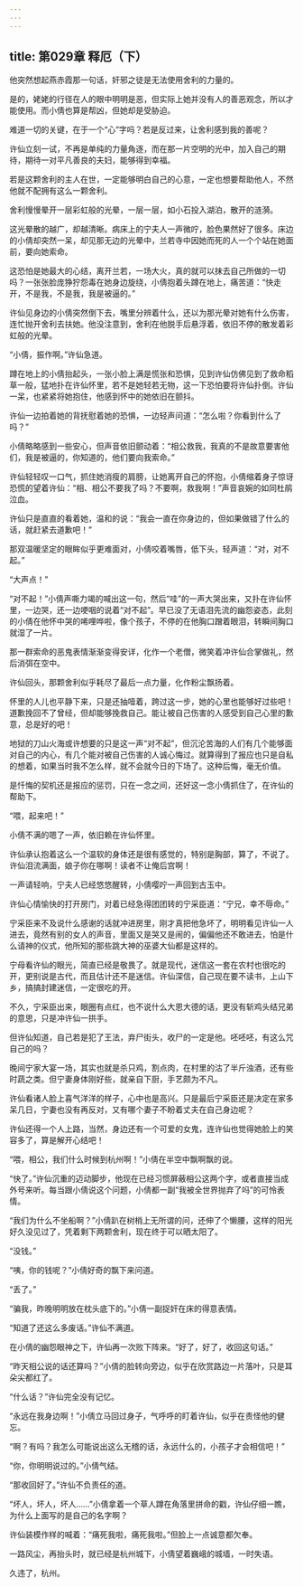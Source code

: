 ```yaml
---
---
---
```

title: 第029章 释厄（下）
---





他突然想起燕赤霞那一句话，奸邪之徒是无法使用舍利的力量的。

是的，姥姥的行径在人的眼中明明是恶，但实际上她并没有人的善恶观念，所以才能使用。而小倩也算是帮凶，但她却是受胁迫。

难道一切的关键，在于一个“心”字吗？若是反过来，让舍利感到我的善呢？

许仙立刻一试，不再是单纯的力量角逐，而在那一片空明的光中，加入自己的期待，期待一对平凡善良的夫妇，能够得到幸福。

若是这颗舍利的主人在世，一定能够明白自己的心意，一定也想要帮助他人，不然他就不配拥有这么一颗舍利。

舍利慢慢晕开一层彩虹般的光晕，一层一层，如小石投入湖泊，散开的涟漪。

这光晕散的越广，却越清晰。病床上的宁夫人一声微咛，脸色果然好了很多。床边的小倩却突然一呆，却见那无边的光晕中，兰若寺中因她而死的人一个个站在她面前，要向她索命。

这恐怕是她最大的心结，离开兰若，一场大火，真的就可以抹去自己所做的一切吗？一张张脸庞狰狞怨毒在她身边旋绕，小倩抱着头蹲在地上，痛苦道：“快走开，不是我，不是我，我是被逼的。”

许仙见身边的小倩突然倒下去，嘴里分辨着什么，还以为那光晕对她有什么伤害，连忙抛开舍利去扶她。他没注意到，舍利在他脱手后悬浮着，依旧不停的散发着彩虹般的光晕。

“小倩，振作啊。”许仙急道。

蹲在地上的小倩抬起头，一张小脸上满是慌张和恐惧，见到许仙仿佛见到了救命稻草一般，猛地扑在许仙怀里，若不是她轻若无物，这一下恐怕要将许仙扑倒。许仙一呆，也紧紧将她抱住，他感到怀中的她依旧在颤抖。

许仙一边拍着她的背抚慰着她的恐惧，一边轻声问道：“怎么啦？你看到什么了吗？”

小倩略略感到一些安心，但声音依旧颤动着：“相公救我，我真的不是故意要害他们，我是被逼的，你知道的，他们要向我索命。”

许仙轻轻叹一口气，抓住她消瘦的肩膀，让她离开自己的怀抱，小倩缩着身子惊讶恐慌的望着许仙：“相、相公不要我了吗？不要啊，救我啊！”声音哀婉的如同杜鹃泣血。

许仙只是直直的看着她，温和的说：“我会一直在你身边的，但如果做错了什么的话，就赶紧去道歉吧！”

那双温暖坚定的眼眸似乎更难面对，小倩咬着嘴唇，低下头，轻声道：“对，对不起。”

“大声点！”

“对不起！”小倩声嘶力竭的喊出这一句，然后“哇”的一声大哭出来，又扑在许仙怀里，一边哭，还一边哽咽的说着“对不起”。早已没了无语泪先流的幽怨姿态，此刻的小倩在他怀中哭的唏哩哗啦，像个孩子，不停的在他胸口蹭着眼泪，转瞬间胸口就湿了一片。

那一群索命的恶鬼表情渐渐变得安详，化作一个老僧，微笑着冲许仙合掌做礼，然后消弭在空中。

许仙回头，那颗舍利似乎耗尽了最后一点力量，化作粉尘飘扬着。

怀里的人儿也平静下来，只是还抽噎着，跨过这一步，她的心里也能够好过些吧！道歉挽回不了曾经，但却能够挽救自己。能让被自己伤害的人感受到自己心里的歉意，总是好的吧！

地狱的刀山火海或许想要的只是这一声“对不起”，但沉沦苦海的人们有几个能够面对自己的内心，有几个能对被自己伤害的人诚心悔过。就算得到了报应也只是自私的想着，如果当时我不怎么样，就不会就今日的下场了。这种后悔，毫无价值。

是忏悔的契机还是报应的惩罚，只在一念之间，还好这一念小倩抓住了，在许仙的帮助下。

“喂，起来吧！”

小倩不满的嗯了一声，依旧赖在许仙怀里。

许仙承认抱着这么一个温软的身体还是很有感觉的，特别是胸部，算了，不说了。许仙泪流满面，娘子你在哪啊！读者不让俺后宫啊！

一声请轻响，宁夫人已经悠悠醒转，小倩嘤咛一声回到古玉中。

许仙心情愉快的打开房门，对着已经急得团团转的宁采臣道：“宁兄，幸不辱命。”

宁采臣来不及说什么感谢的话就冲进房里，刚才真把他急坏了，明明看见许仙一人进去，竟然有别的女人的声音，里面又是哭又是闹的，偏偏他还不敢进去，怕是什么请神的仪式，他所知的那些跳大神的巫婆大仙都是这样的。

宁母看许仙的眼光，简直已经是敬畏了。就是现代，迷信这一套在农村也很吃的开，更别说是古代，而且估计还不是迷信。许仙深信，自己现在要不读书，上山下乡，搞搞封建迷信，一定很吃的开。

不久，宁采臣出来，眼圈有点红，也不说什么大恩大德的话，更没有斩鸡头结兄弟的意思，只是冲许仙一拱手。

但许仙知道，自己若是犯了王法，弃尸街头，收尸的一定是他。呸呸呸，有这么咒自己的吗？

晚间宁家大宴一场，其实也就是杀只鸡，割点肉，在村里的沽了半斤浊酒，还有些时蔬之类。但宁妻身体刚好些，就亲自下厨，手艺颇为不凡。

许仙看诸人脸上喜气洋洋的样子，心中也是高兴。只是最后宁采臣还是决定在家多呆几日，宁妻也没有再反对，又有哪个妻子不盼着丈夫在自己身边呢？

许仙还得一个人上路，当然，身边还有一个可爱的女鬼，连许仙也觉得她脸上的笑容多了，算是解开心结吧！

“喂，相公，我们什么时候到杭州啊！”小倩在半空中飘啊飘的说。

“快了。”许仙沉重的迈动脚步，他现在已经习惯屏蔽相公这两个字，或者直接当成外号来听。每当跟小倩说这个问题，小倩都一副“我被全世界抛弃了吗”的可怜表情。

“我们为什么不坐船啊？”小倩趴在树梢上无所谓的问，还伸了个懒腰，这样的阳光好久没见过了，凭着剩下两颗舍利，现在终于可以晒太阳了。

“没钱。”

“咦，你的钱呢？”小倩好奇的飘下来问道。

“丢了。”

“骗我，昨晚明明放在枕头底下的。”小倩一副捉奸在床的得意表情。

“知道了还这么多废话。”许仙不满道。

在小倩的幽怨眼神之下，许仙再一次败下阵来。“好了，好了，收回这句话。”

“昨天相公说的话还算吗？”小倩的脸转向旁边，似乎在欣赏路边一片落叶，只是耳朵尖都红了。

“什么话？”许仙完全没有记忆。

“永远在我身边啊！”小倩立马回过身子，气呼呼的盯着许仙，似乎在责怪他的健忘。

“啊？有吗？我怎么可能说出这么无稽的话，永远什么的，小孩子才会相信吧！”

“你，你明明说过的。”小倩气结。

“那收回好了。”许仙不负责任的道。

“坏人，坏人，坏人……”小倩拿着一个草人蹲在角落里拼命的戳，许仙仔细一瞧，为什么上面写的是自己的名字啊？

许仙装模作样的喊着：“痛死我啦，痛死我啦。”但脸上一点诚意都欠奉。

一路风尘，再抬头时，就已经是杭州城下，小倩望着巍峨的城墙，一时失语。

久违了，杭州。